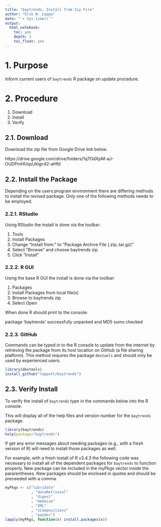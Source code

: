 ```yaml
---
title: "baytrends, Install from Zip File"
author: "Erik W. Leppo"
date: "`r Sys.time()`"
output: 
  html_notebook:
    toc: yes
    depth: 3
    toc_float: yes
---
```


# 1. Purpose
Inform current users of `baytrends` R package on update procedure.

# 2. Procedure
1. Download
2. Install
3. Verify

## 2.1. Download
Download the zip file from Google Drive link below.

https://drive.google.com/drive/folders/1q7OdXpM-aJ-OUDPmHUqsUklgc42-aHfd

## 2.2. Install the Package
Depending on the users program environment there are differing methods to install the revised package.  Only one of the following methods needs to be employed.

### 2.2.1. RStudio
Using RStudio the install is done via the toolbar:

1. Tools
2. Install Packages
3. Change "Install from:" to "Package Archive File (.zip;.tar.gz)"
4. Select "Browse" and choose baytrends zip
5. Click "Install" 

### 2.2.2. R GUI
Using the base R GUI the install is done via the toolbar:

1. Packages
2. Install Packages from local file(s)
3. Browse to baytrends zip
4. Select Open

When done R should print to the console:

package 'baytrends' successfully unpacked and MD5 sums checked

### 2.2.3. GitHub
Commands can be typed in to the R console to update from the internet by retrieving the package from its host location on GitHub (a file sharing platform).  This method requires the package `devtools` and should only be used by experienced users.

```r
library(devtools)
install_github("leppott/baytrends")
```

## 2.3. Verify Install
To verify the install of `baytrends` type in the commands below into the R console.

This will display all of the help files and version number for the `baytrends` package.

```r
library(baytrends)
help(package="baytrends")
```

If get any error messages about needing packages (e.g., with a fresh version of R) will need to install those packages as well.  

For example, with a fresh install of R v3.4.3 the following code was necessary to install all of the dependent packages for `baytrends` to function properly.  New package can be included in the myPkgs vector inside the pararentheses.  New packages should be enclosed in quotes and should be preceeded with a comma.

```r
myPkgs <- c("lubridate"
            , "dataRetrieval"
            , "digest"
            , "memoise"
            , "XML"
            , "zCompositions"
            , "pander")
lapply(myPkgs, function(x) install.packages(x))
```